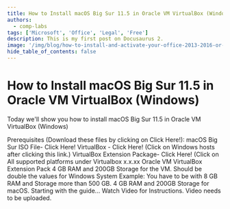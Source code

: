 ```yaml
---
title: How to Install macOS Big Sur 11.5 in Oracle VM VirtualBox (Windows)
authors:
  - comp-labs
tags: ['Microsoft', 'Office', 'Legal', 'Free']
description: This is my first post on Docusaurus 2.
image: '/img/blog/how-to-install-and-activate-your-office-2013-2016-or-2019-for-free.jpg'
hide_table_of_contents: false
---
```

# How to Install macOS Big Sur 11.5 in Oracle VM VirtualBox (Windows)

Today we'll show you how to install macOS Big Sur 11.5 in Oracle VM VirtualBox (Windows)
<!-- truncate -->
Prerequisites (Download these files by clicking on Click Here!):
macOS Big Sur ISO File- Click Here!
VirtualBox - Click Here! (Click on Windows hosts after clicking this link.)
VirtualBox Extension Package- Click Here! (Click on All supported platforms under Virtualbox x.x.xx Oracle VM VirtualBox Extension Pack
4 GB RAM and 200GB Storage for the VM. Should be double the values for Windows System Example: You have to be with 8 GB RAM and Storage more than 500 GB. 4 GB RAM and 200GB Storage for macOS.
Starting with the guide...
Watch Video for Instructions.
Video needs to be uploaded.